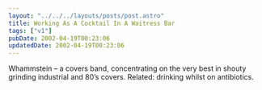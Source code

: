 ```yaml
---
layout: "../../../layouts/posts/post.astro"
title: Working As A Cocktail In A Waitress Bar
tags: ["v1"]
pubDate: 2002-04-19T00:23:06
updatedDate: 2002-04-19T00:23:06
---
```


Whammstein &#8211; a covers band, concentrating on the very best in shouty grinding industrial and 80&#8217;s covers. Related: drinking whilst on antibiotics.
